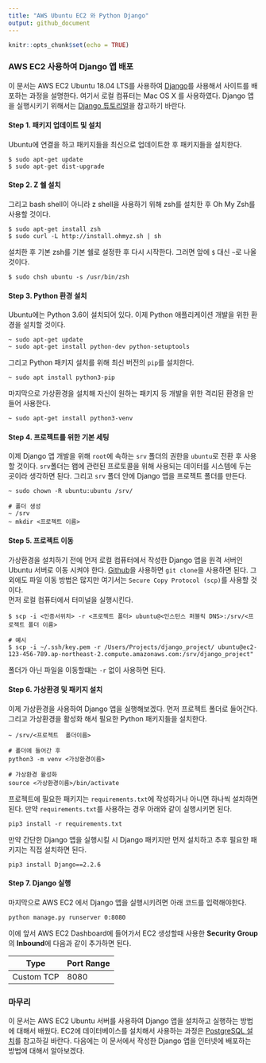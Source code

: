 ```yaml
---
title: "AWS Ubuntu EC2 와 Python Django"
output: github_document
---
```


```r
knitr::opts_chunk$set(echo = TRUE)
```

### AWS EC2 사용하여 Django 앱 배포
이 문서는 AWS EC2 Ubuntu 18.04 LTS를 사용하여 [Django]("https://www.djangoproject.com/")를 사용해서 사이트를 배포하는 과정을 설명한다. 여기서 로컬 컴퓨터는 Mac OS X 를 사용하였다.
Django 앱을 실행시키기 위해서는 [Django 튜토리얼]("https://docs.djangoproject.com/ko/2.2/intro/tutorial01/")을 참고하기 바란다. 

#### Step 1. 패키지 업데이트 및 설치
Ubuntu에 연결을 하고 패키지들을 최신으로 업데이트한 후 패키지들을 설치한다.

```
$ sudo apt-get update
$ sudo apt-get dist-upgrade
```

#### Step 2. Z 쉘 설치
그리고 bash shell이 아니라 z shell을 사용하기 위해 zsh를 설치한 후 Oh My Zsh를 사용할 것이다.
```
$ sudo apt-get install zsh
$ sudo curl -L http://install.ohmyz.sh | sh
```

설치한 후 기본 zsh를 기본 쉘로 설정한 후 다시 시작한다. 그러면 앞에 `$` 대신 `~`로 나올것이다.
```
$ sudo chsh ubuntu -s /usr/bin/zsh 
```

#### Step 3. Python 환경 설치
Ubuntu에는 Python 3.6이 설치되어 있다. 이제 Python 애플리케이션 개발을 위한 환경을 설치할 것이다.
```
~ sudo apt-get update 
~ sudo apt-get install python-dev python-setuptools
```

그리고 Python 패키지 설치를 위해 최신 버전의 `pip`를 설치한다.
```
~ sudo apt install python3-pip
```

마지막으로 가상환경을 설치해 자신이 원하는 패키지 등 개발을 위한 격리된 환경을 만들어 사용한다.
```
~ sudo apt-get install python3-venv
```

#### Step 4. 프로젝트를 위한 기본 세팅
이제 Django 앱 개발을 위해 `root`에 속하는 `srv` 폴더의 권한을 `ubuntu`로 전환 후 사용할 것이다. `srv`폴더는 왭에 관련된 프로토콜을 위해 사용되는 데이터를 시스템에 두는 곳이라 생각하면 된다. 그리고 `srv` 폴더 안에 Django 앱을 프로젝트 폴더를 만든다.
```
~ sudo chown -R ubuntu:ubuntu /srv/

# 폴더 생성
~ /srv
~ mkdir <프로젝트 이름>
```

#### Step 5. 프로젝트 이동
가상환경을 설치하기 전에 먼저 로컬 컴퓨터에서 작성한 Django 앱을 원격 서버인 Ubuntu 서버로 이동 시켜야 한다. [Github]("https://github.com/")을 사용하면 `git clone`을 사용하면 된다. 그 외에도 파일 이동 방법은 많지만 여기서는 `Secure Copy Protocol (scp)`를 사용할 것이다.  
먼저 로컬 컴퓨터에서 터미널을 실행시킨다.
```
$ scp -i <인증서위치> -r <프로젝트 폴더> ubuntu@<인스턴스 퍼블릭 DNS>:/srv/<프로젝트 폴더 이름>

# 예시
$ scp -i ~/.ssh/key.pem -r /Users/Projects/django_project/ ubuntu@ec2-123-456-789.ap-northeast-2.compute.amazonaws.com:/srv/django_project"
```
폴더가 아닌 파일을 이동할떄는 `-r` 없이 사용하면 된다.

#### Step 6. 가상환경 및 패키지 설치  
이제 가상환경을 사용하여 Django 앱을 실행해보겠다. 먼저 프로젝트 폴더로 들어간다. 그리고 가상환경을 활성화 해서 필요한 Python 패키지들을 설치한다.
```
~ /srv/<프로젝트  폴더이름>

# 폴더에 들어간 후
python3 -m venv <가상환경이름>

# 가상환경 활성화
source <가상환경이름>/bin/activate
```

프로젝트에 필요한 패키지는 `requirements.txt`에 작성하거나 아니면 하나씩 설치하면된다. 만약 `requirements.txt`를 사용하는 경우 아래와 같이 실행시키면 된다.
```
pip3 install -r requirements.txt
```

만약 간단한 Django 앱을 실행시킬 시 Django 패키지만 먼저 설치하고 추후 필요한 패키지는 직접 설치하면 된다.
```
pip3 install Django==2.2.6
```

#### Step 7. Django 실행 
마지막으로 AWS EC2 에서 Django 앱을 실행시키려면 아래 코드를 입력해야한다.
```
python manage.py runserver 0:8080
```
이에 앞서 AWS EC2 Dashboard에 들어가서 EC2 생성할때 사용한 **Security Group**의 **Inbound**에 다음과 같이 추가하면 된다.


   Type    | Port Range
---------- | ----------
Custom TCP |  8080


### 마무리
이 문서는 AWS EC2 Ubuntu 서버를 사용하여 Django 앱을 설치하고 실행하는 방법에 대해서 배웠다. EC2에 데이터베이스를 설치해서 사용하는 과정은 [PostgreSQL 설치](https://github.com/whoareyouwhoami/ProjectCapulus/blob/master/README.md)를 참고하길 바란다. 다음에는 이 문서에서 작성한 Django 앱을 인터넷에 배포하는 방법에 대해서 알아보겠다.
